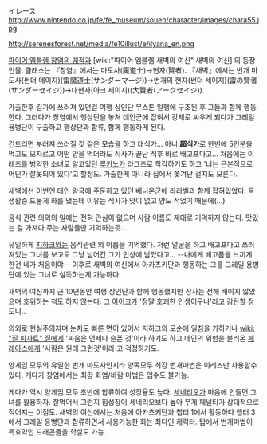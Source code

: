イレース
http://www.nintendo.co.jp/fe/fe_museum/souen/character/images/chara55.jpg

http://serenesforest.net/media/fe10illust/e/ilyana_en.png

[[파이어 엠블렘 창염의 궤적]]과 [wiki:"파이어 엠블렘 새벽의 여신" 새벽의 여신] 의 등장인물. 클래스는 『창염』에서는 마도사(魔道士)→현자(賢者). 『새벽』에서는 번개 마도사(썬더 메이지)(雷魔道士(サンダーマージ))→번개의 현자(썬더 세이지)(雷の賢者(サンダーセイジ))→대현자(아크 세이지)(大賢者(アークセイジ)).


가출한후 길가에 쓰러져 있던걸 여행 상인단 무스톤 일행에 구조된 후 그들과 함께 행동한다. 그러다가 창염에서 행상단을 놓쳐 데인군에 잡혀서 강제로 싸우게 되다가 그레일 용병단이 구출하고 행상단과 합류, 함께 행동하게 된다.

건드리면 부러져 쓰러질 것 같은 모습을 하고 대식가... 아니 '''超식가'''로 한번에 5인분을 먹고도 모자르고 어떤 양을 먹더라도 식사가 끝난 직후 바로 배고프다고... 처음에는 이레즈를 병약한 소녀로 알고있던 [[루키노]]가 라그즈로 착각하기도 하고 '너는 근본적으로 어딘가 잘못되어 있다'고 할정도. 가출한게 아니라 집에서 쫓겨난 걸지도 모른다.

새벽에선 이번엔 데인 왕국에 주둔하고 있던 베니온군에 라라벨과 함께 잡혀있었다. 옥생활중 드물게 화를 냈는데 이유는 식사가 맛이 없고 양도 적었기 때문에(...)

음식 관련 의외의 일에는 전혀 관심이 없으며 사람 이름도 제대로 기억하지 않는다. 맛있는 걸 가져다 주는 사람들만 기억하는듯...

유일하게 [[지하크]]와는 음식관련 외 이름을 기억했다. 저런 얼굴을 하고 배고프다고 쓰러져있는 그녀를 보고도 그냥 넘어간 그가 인상에 남았다고... --나에게 배고픔을 느끼게 한건 네가 처음이야--  이후로 새벽의 여신에서 아카츠키단과 행동하는 그를 그레일 용병단에 있는 그녀로 설득하는게 가능하다. 

새벽의 여신까지 근 10년동안 여행 상인단과 함께 행동했지만 장사는 전해 배이지 않았으며 호위하는 척도 하지 않는다. 그 [[아이크]]가 '정말 호쾌한 인생이구나'라고 감탄할 정도니...

의외로 현실주의자며 눈치도 빠른 면이 있어서 지하크의 모순에 일침을 가하거나 [[wiki: "질 피자트" 질]]에게 '싸움은 언제나 슬픈 것'이라 하기도 하고 데인의 위험을 불러온 [[페레아스]]에게 '사람은 원래 그런것'이라 고 걱정하기도.

양게임 모두의 유일한 번개 마도사인지라 양쪽모두 최강 번개마법은 이레즈만 사용할수 있다. 게다가 창염에서는 최강 화염/바람 마법은 입수도 불가능.

게다가 역시 양게임 모두 초반에 합류하여 성장율도 높다. [[세네리오]]가 마음에 안들면 그녀를 활용하자. 잘먹어서 그런지 힘성장이 세네리오보다 높아 무게 페널티가 상대적으로 적어지는 이점도. 새벽의 여신에서는 처음에 아카츠키단과 챕터 1에서 활동하다 챕터 3에서 그레일 용병단과 합류하면서 사용가능한 화는 최다인 캐릭터. 탑에서 번개마법이 특효약인 드래곤들을 학살도 가능.

